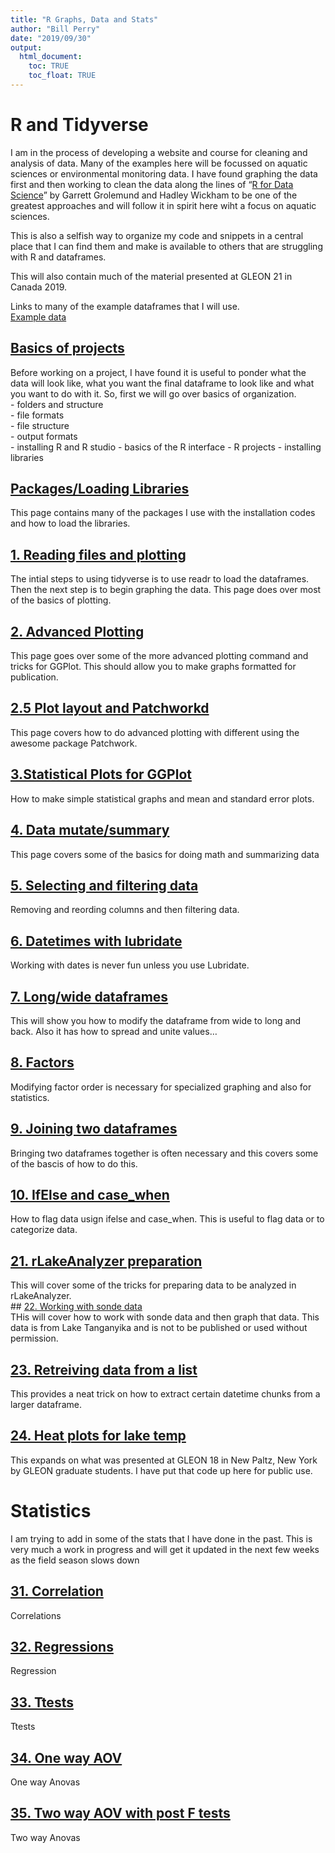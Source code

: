 ```yaml
---
title: "R Graphs, Data and Stats"
author: "Bill Perry"
date: "2019/09/30"
output:
  html_document:
    toc: TRUE
    toc_float: TRUE
---
```

# R and Tidyverse      
I am in the process of developing a website and course for cleaning and analysis of data. Many of the examples here will be focussed on aquatic sciences or environmental monitoring data. I have found graphing the data first and then working to clean the data along the lines of "[R for Data Science](HTTP://r4ds.had.co.nz/)" by Garrett Grolemund and Hadley Wickham to be one of the greatest approaches and will follow it in spirit here wiht a focus on aquatic sciences.  
     
This is also a selfish way to organize my code and snippets in a central place that I can find them and make is available to others that are struggling with R and dataframes.

This will also contain much of the material presented at GLEON 21 in Canada 2019.   
   
       
Links to many of the example dataframes that I will use.      
[Example data](example_data.html)     


## [Basics of projects](000_intro.html)     
Before working on a project, I have found it is useful to ponder what the data will look like, what you want the final dataframe to look like and what you want to do with it. So, first we will go over basics of organization.  
     - folders and structure    
     - file formats    
     - file structure     
     - output formats   
     - installing R and R studio
     - basics of the R interface
     - R projects
     - installing libraries       
      
## [Packages/Loading Libraries](001_basics_and_install_packages.html)         
This page contains many of the packages I use with the installation codes and how to load the libraries.      
     
## [1. Reading files and plotting](01_reading_in_data_and_graphing.html)      
The intial steps to using tidyverse is to use readr to load the dataframes. Then the next step is to begin graphing the data. This page does over most of the basics of plotting.   

## [2. Advanced Plotting](02_Finalized_Plotting.html)       
This page goes over some of the more advanced plotting command and tricks for GGPlot. This should allow you to make graphs formatted for publication.     
   
## [2.5 Plot layout and Patchworkd](02_5_Patchwork_plotting.html)     
This page covers how to do advanced plotting with different using the awesome package Patchwork.     
    
## [3.Statistical Plots for GGPlot](03_Means_and_standarderror_plotting.html)       
How to make simple statistical graphs and mean and standard error plots.     
      
## [4. Data mutate/summary](04_Modifying_variables_mutating_summarizing.html)         
This page covers some of the basics for doing math and summarizing data
    
## [5. Selecting and filtering data](05_Modifying_dataframes_selecting_filtering.html)  
Removing and reording columns and then filtering data.    

## [6. Datetimes with lubridate](06_Modifying_variables_datetimes.html)    
Working with dates is never fun unless you use Lubridate.         

## [7. Long/wide dataframes](07_Modifying_dataframe_structure_long_wid.html)  
This will show you how to modify the dataframe from wide to long and back. Also it has how to spread and unite values...        

## [8. Factors](08_Forcates_factors.html)  
Modifying factor order is necessary for specialized graphing and also for statistics.        

## [9. Joining two dataframes](09_Joining_dataframes.html)  
Bringing two dataframes together is often necessary and this covers some of the bascis of how to do this. 

## [10. IfElse and case_when ](10_Falgging_andifelse_casewhen.html)  
How to flag data usign ifelse and case_when. This is useful to flag data or to categorize data.

## [21.  rLakeAnalyzer preparation](21_Lake_analyzer_data_prep.html)  
This will cover some of the tricks for preparing data to be analyzed in rLakeAnalyzer.     
## [22. Working with sonde data](22_Exosonde_processing.html)  
THis will cover how to work with sonde data and then graph that data. This data is from Lake Tanganyika and is not to be published or used without permission.    

## [23. Retreiving data from a list](23_Retreiving_data_from_list.html)  
This provides a neat trick on how to extract certain datetime chunks from a larger dataframe.     

## [24. Heat plots for lake temp](24_lake_heatmaps.html)  
This expands on what was presented at GLEON 18 in New Paltz, New York by GLEON graduate students. I have put that code up here for public use.     

# Statistics   
I am trying to add in some of the stats that I have done in the past. This is very much a work in progress and will get it updated in the next few weeks as the field season slows down

## [31. Correlation](31_correlation.html)  
Correlations      

## [32. Regressions](32_regression.html)  
Regression     

## [33. Ttests](33_ttests.html)  
Ttests

## [34. One way AOV](34_oneway_anova.html)  
One way Anovas

## [35. Two way AOV with post F tests](35_twoway_anova.html)  
Two way Anovas



   

<!-- Global site tag (gtag.js) - Google Analytics -->
<script async src="https://www.googletagmanager.com/gtag/js?id=UA-88373117-6"></script>
<script>
  window.dataLayer = window.dataLayer || [];
  function gtag(){dataLayer.push(arguments);}
  gtag('js', new Date());

  gtag('config', 'UA-88373117-6');
</script>
